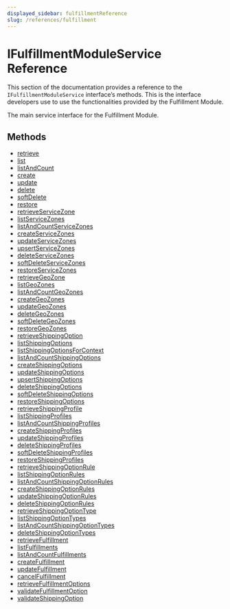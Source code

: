 ```yaml
---
displayed_sidebar: fulfillmentReference
slug: /references/fulfillment
---
```



# IFulfillmentModuleService Reference

This section of the documentation provides a reference to the `IFulfillmentModuleService` interface’s methods. This is the interface developers use to use the functionalities provided by the Fulfillment Module.

The main service interface for the Fulfillment Module.

## Methods

- [retrieve](../IFulfillmentModuleService/methods/fulfillment.IFulfillmentModuleService.retrieve.mdx)
- [list](../IFulfillmentModuleService/methods/fulfillment.IFulfillmentModuleService.list.mdx)
- [listAndCount](../IFulfillmentModuleService/methods/fulfillment.IFulfillmentModuleService.listAndCount.mdx)
- [create](../IFulfillmentModuleService/methods/fulfillment.IFulfillmentModuleService.create.mdx)
- [update](../IFulfillmentModuleService/methods/fulfillment.IFulfillmentModuleService.update.mdx)
- [delete](../IFulfillmentModuleService/methods/fulfillment.IFulfillmentModuleService.delete.mdx)
- [softDelete](../IFulfillmentModuleService/methods/fulfillment.IFulfillmentModuleService.softDelete.mdx)
- [restore](../IFulfillmentModuleService/methods/fulfillment.IFulfillmentModuleService.restore.mdx)
- [retrieveServiceZone](../IFulfillmentModuleService/methods/fulfillment.IFulfillmentModuleService.retrieveServiceZone.mdx)
- [listServiceZones](../IFulfillmentModuleService/methods/fulfillment.IFulfillmentModuleService.listServiceZones.mdx)
- [listAndCountServiceZones](../IFulfillmentModuleService/methods/fulfillment.IFulfillmentModuleService.listAndCountServiceZones.mdx)
- [createServiceZones](../IFulfillmentModuleService/methods/fulfillment.IFulfillmentModuleService.createServiceZones.mdx)
- [updateServiceZones](../IFulfillmentModuleService/methods/fulfillment.IFulfillmentModuleService.updateServiceZones.mdx)
- [upsertServiceZones](../IFulfillmentModuleService/methods/fulfillment.IFulfillmentModuleService.upsertServiceZones.mdx)
- [deleteServiceZones](../IFulfillmentModuleService/methods/fulfillment.IFulfillmentModuleService.deleteServiceZones.mdx)
- [softDeleteServiceZones](../IFulfillmentModuleService/methods/fulfillment.IFulfillmentModuleService.softDeleteServiceZones.mdx)
- [restoreServiceZones](../IFulfillmentModuleService/methods/fulfillment.IFulfillmentModuleService.restoreServiceZones.mdx)
- [retrieveGeoZone](../IFulfillmentModuleService/methods/fulfillment.IFulfillmentModuleService.retrieveGeoZone.mdx)
- [listGeoZones](../IFulfillmentModuleService/methods/fulfillment.IFulfillmentModuleService.listGeoZones.mdx)
- [listAndCountGeoZones](../IFulfillmentModuleService/methods/fulfillment.IFulfillmentModuleService.listAndCountGeoZones.mdx)
- [createGeoZones](../IFulfillmentModuleService/methods/fulfillment.IFulfillmentModuleService.createGeoZones.mdx)
- [updateGeoZones](../IFulfillmentModuleService/methods/fulfillment.IFulfillmentModuleService.updateGeoZones.mdx)
- [deleteGeoZones](../IFulfillmentModuleService/methods/fulfillment.IFulfillmentModuleService.deleteGeoZones.mdx)
- [softDeleteGeoZones](../IFulfillmentModuleService/methods/fulfillment.IFulfillmentModuleService.softDeleteGeoZones.mdx)
- [restoreGeoZones](../IFulfillmentModuleService/methods/fulfillment.IFulfillmentModuleService.restoreGeoZones.mdx)
- [retrieveShippingOption](../IFulfillmentModuleService/methods/fulfillment.IFulfillmentModuleService.retrieveShippingOption.mdx)
- [listShippingOptions](../IFulfillmentModuleService/methods/fulfillment.IFulfillmentModuleService.listShippingOptions.mdx)
- [listShippingOptionsForContext](../IFulfillmentModuleService/methods/fulfillment.IFulfillmentModuleService.listShippingOptionsForContext.mdx)
- [listAndCountShippingOptions](../IFulfillmentModuleService/methods/fulfillment.IFulfillmentModuleService.listAndCountShippingOptions.mdx)
- [createShippingOptions](../IFulfillmentModuleService/methods/fulfillment.IFulfillmentModuleService.createShippingOptions.mdx)
- [updateShippingOptions](../IFulfillmentModuleService/methods/fulfillment.IFulfillmentModuleService.updateShippingOptions.mdx)
- [upsertShippingOptions](../IFulfillmentModuleService/methods/fulfillment.IFulfillmentModuleService.upsertShippingOptions.mdx)
- [deleteShippingOptions](../IFulfillmentModuleService/methods/fulfillment.IFulfillmentModuleService.deleteShippingOptions.mdx)
- [softDeleteShippingOptions](../IFulfillmentModuleService/methods/fulfillment.IFulfillmentModuleService.softDeleteShippingOptions.mdx)
- [restoreShippingOptions](../IFulfillmentModuleService/methods/fulfillment.IFulfillmentModuleService.restoreShippingOptions.mdx)
- [retrieveShippingProfile](../IFulfillmentModuleService/methods/fulfillment.IFulfillmentModuleService.retrieveShippingProfile.mdx)
- [listShippingProfiles](../IFulfillmentModuleService/methods/fulfillment.IFulfillmentModuleService.listShippingProfiles.mdx)
- [listAndCountShippingProfiles](../IFulfillmentModuleService/methods/fulfillment.IFulfillmentModuleService.listAndCountShippingProfiles.mdx)
- [createShippingProfiles](../IFulfillmentModuleService/methods/fulfillment.IFulfillmentModuleService.createShippingProfiles.mdx)
- [updateShippingProfiles](../IFulfillmentModuleService/methods/fulfillment.IFulfillmentModuleService.updateShippingProfiles.mdx)
- [deleteShippingProfiles](../IFulfillmentModuleService/methods/fulfillment.IFulfillmentModuleService.deleteShippingProfiles.mdx)
- [softDeleteShippingProfiles](../IFulfillmentModuleService/methods/fulfillment.IFulfillmentModuleService.softDeleteShippingProfiles.mdx)
- [restoreShippingProfiles](../IFulfillmentModuleService/methods/fulfillment.IFulfillmentModuleService.restoreShippingProfiles.mdx)
- [retrieveShippingOptionRule](../IFulfillmentModuleService/methods/fulfillment.IFulfillmentModuleService.retrieveShippingOptionRule.mdx)
- [listShippingOptionRules](../IFulfillmentModuleService/methods/fulfillment.IFulfillmentModuleService.listShippingOptionRules.mdx)
- [listAndCountShippingOptionRules](../IFulfillmentModuleService/methods/fulfillment.IFulfillmentModuleService.listAndCountShippingOptionRules.mdx)
- [createShippingOptionRules](../IFulfillmentModuleService/methods/fulfillment.IFulfillmentModuleService.createShippingOptionRules.mdx)
- [updateShippingOptionRules](../IFulfillmentModuleService/methods/fulfillment.IFulfillmentModuleService.updateShippingOptionRules.mdx)
- [deleteShippingOptionRules](../IFulfillmentModuleService/methods/fulfillment.IFulfillmentModuleService.deleteShippingOptionRules.mdx)
- [retrieveShippingOptionType](../IFulfillmentModuleService/methods/fulfillment.IFulfillmentModuleService.retrieveShippingOptionType.mdx)
- [listShippingOptionTypes](../IFulfillmentModuleService/methods/fulfillment.IFulfillmentModuleService.listShippingOptionTypes.mdx)
- [listAndCountShippingOptionTypes](../IFulfillmentModuleService/methods/fulfillment.IFulfillmentModuleService.listAndCountShippingOptionTypes.mdx)
- [deleteShippingOptionTypes](../IFulfillmentModuleService/methods/fulfillment.IFulfillmentModuleService.deleteShippingOptionTypes.mdx)
- [retrieveFulfillment](../IFulfillmentModuleService/methods/fulfillment.IFulfillmentModuleService.retrieveFulfillment.mdx)
- [listFulfillments](../IFulfillmentModuleService/methods/fulfillment.IFulfillmentModuleService.listFulfillments.mdx)
- [listAndCountFulfillments](../IFulfillmentModuleService/methods/fulfillment.IFulfillmentModuleService.listAndCountFulfillments.mdx)
- [createFulfillment](../IFulfillmentModuleService/methods/fulfillment.IFulfillmentModuleService.createFulfillment.mdx)
- [updateFulfillment](../IFulfillmentModuleService/methods/fulfillment.IFulfillmentModuleService.updateFulfillment.mdx)
- [cancelFulfillment](../IFulfillmentModuleService/methods/fulfillment.IFulfillmentModuleService.cancelFulfillment.mdx)
- [retrieveFulfillmentOptions](../IFulfillmentModuleService/methods/fulfillment.IFulfillmentModuleService.retrieveFulfillmentOptions.mdx)
- [validateFulfillmentOption](../IFulfillmentModuleService/methods/fulfillment.IFulfillmentModuleService.validateFulfillmentOption.mdx)
- [validateShippingOption](../IFulfillmentModuleService/methods/fulfillment.IFulfillmentModuleService.validateShippingOption.mdx)
